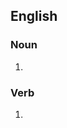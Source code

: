 ==English==

===Noun===
{{head|en|noun plural form}}

# {{plural of|wisecrack|lang=en}}

===Verb===
{{head|en|verb form}}

# {{en-third-person singular of|wisecrack}}